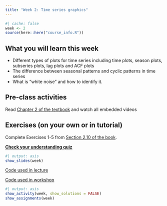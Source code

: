 ```yaml
---
title: "Week 2: Time series graphics"
---
```


```r
#| cache: false
week <- 2
source(here::here("course_info.R"))
```

## What you will learn this week

* Different types of plots for time series including time plots, season plots, subseries plots, lag plots and ACF plots
* The difference between seasonal patterns and cyclic patterns in time series
* What is "white noise" and how to identify it.

## Pre-class activities

Read [Chapter 2 of the textbook](https://otexts.com/fpp3/graphics.html) and watch all embedded videos

## Exercises (on your own or in tutorial)

Complete Exercises 1-5 from [Section 2.10 of the book](https://otexts.com/fpp3/graphics-exercises.html).

<!-- [**Solutions to Exercises**](ex2-sol.qmd) -->

[**Check your understanding quiz**](https://learning.monash.edu/mod/quiz/view.php?id=3444035)

```r
#| output: asis
show_slides(week)
```

[Code used in lecture](lecture2.R)

[Code used in workshop](workshop.R)

```r
#| output: asis
show_activity(week, show_solutions = FALSE)
show_assignments(week)
```
